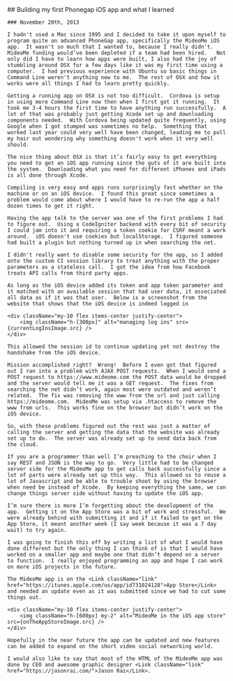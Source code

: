 
<title>Building my first Phonegap iOS app and what I learned</title>

<MdxLayout>
    ## Building my first Phonegap iOS app and what I learned

    ### November 20th, 2013

    I hadn't used a Mac since 1995 and I decided to take it upon myself to program quite an advanced PhoneGap app, specifically the MideoMe iOS app.  It wasn't so much that I wanted to, because I really didn't.  MideoMe funding would’ve been depleted if a team had been hired.   Not only did I have to learn how apps were built, I also had the joy of stumbling around OSX for a few days like it was my first time using a computer.  I had previous experience with Ubuntu so basic things in Command Line weren't anything new to me.  The rest of OSX and how it works were all things I had to learn pretty quickly.

    Getting a running app on OSX is not too difficult.  Cordova is setup in using more Command Line now then when I first got it running.  It took me 3-4 hours the first time to have anything run successfully.  A lot of that was probably just getting Xcode set up and downloading components needed.  With Cordova being updated quite frequently, using Google when I got stumped was sometimes no help.  Something that worked last year could very well have been changed, leading me to pull my hair out wondering why something doesn't work when it very well should.

    The nice thing about OSX is that it’s fairly easy to get everything you need to get an iOS app running since the guts of it are built into the system.  Downloading what you need for different iPhones and iPads is all done through Xcode.

    Compiling is very easy and apps runs surprisingly fast whether on the machine or on an iOS device.  I found this great since sometimes a problem would come about where I would have to re-run the app a half dozen times to get it right.

    Having the app talk to the server was one of the first problems I had to figure out.  Using a CodeIgniter backend with every bit of security I could jam into it and requiring a token cookie for CSRF meant a work around.  iOS doesn't use cookies but localStorage.  I figured someone had built a plugin but nothing turned up in when searching the net.

    I didn't really want to disable some security for the app, so I added onto the custom CI session library to treat anything with the proper parameters as a stateless call.  I got the idea from how Facebook treats API calls from third party apps.

    As long as the iOS device added its token and app token parameter and it matched with an available session that had user data, it associated all data as if it was that user.  Below is a screenshot from the website that shows that the iOS device is indeed logged in

    <div className="my-10 flex items-center justify-center">
        <img className="h-[300px]" alt="managing log ins" src={currentLogInsImage.src} />
    </div>

    This allowed the session id to continue updating yet not destroy the handshake from the iOS device.

    Mission accomplished right?  Wrong!  Before I even got that figured out I ran into a problem with AJAX POST requests.  When I would send a POST request to https://www.mideome.com the POST data would be dropped and the server would tell me it was a GET request.  The fixes from searching the net didn’t work, again most were outdated and weren’t related.  The fix was removing the www from the url and just calling https://mideome.com.  MideoMe was setup via .htaccess to remove the www from urls.  This works fine on the browser but didn’t work on the iOS device.

    So, with these problems figured out the rest was just a matter of calling the server and getting the data that the website was already set up to do.  The server was already set up to send data back from the cloud.

    If you are a programmer than well I’m preaching to the choir when I say REST and JSON is the way to go.  Very little had to be changed server side for the MideoMe app to get calls back successfully since a lot of parts were already set up this way.  This allowed us to reuse a lot of Javascript and be able to trouble shoot by using the browser when need be instead of Xcode.  By keeping everything the same, we can change things server side without having to update the iOS app.

    I’m sure there is more I’m forgetting about the development of the app.  Getting it on the App Store was a bit of work and stressful.  We were already behind with submitting it and if it failed to get on the App Store, it meant another week (I say week because it was a 7 day wait) to try again.

    I was going to finish this off by writing a list of what I would have done different but the only thing I can think of is that I would have worked on a smaller app and maybe one that didn’t depend on a server to function.  I really enjoyed programming an app and hope I can work on more iOS projects in the future.

    The MideoMe app is on the <Link className="link" href="https://itunes.apple.com/us/app/id731024128">App Store</Link> and needed an update even as it was submitted since we had to cut some things out.

    <div className="my-10 flex items-center justify-center">
        <img className="h-[600px] my-2" alt="MideoMe in the iOS app store" src={onTheAppStoreImage.src} />
    </div>

    Hopefully in the near future the app can be updated and new features can be added to expand on the short video social networking world.

    I would also like to say that most of the HTML of the MideoMe app was done by CEO and awesome graphic designer <Link className="link" href="https://jasonrai.com/">Jason Rai</Link>.

</MdxLayout>
